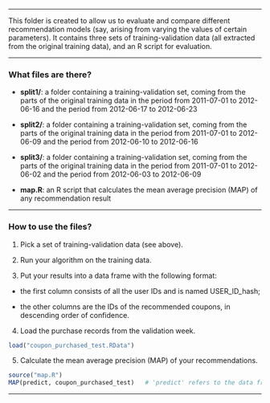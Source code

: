 
***

This folder is created to allow us to evaluate and
compare different recommendation models (say, arising
from varying the values of certain parameters). It 
contains three sets of training-validation data (all
extracted from the original training data), and an R
script for evaluation.

***

### What files are there?

* __split1/__: a folder containing a training-validation set,
coming from the parts of the original training data in the
period from 2011-07-01 to 2012-06-16 and the period from
2012-06-17 to 2012-06-23

* __split2/__: a folder containing a training-validation set,
coming from the parts of the original training data
in the period from 2011-07-01 to 2012-06-09 and the period from
2012-06-10 to 2012-06-16

* __split3/__: a folder containing a training-validation set,
coming from the parts of the original training data
in the period from 2011-07-01 to 2012-06-02 and the period from
2012-06-03 to 2012-06-09

* __map.R__: an R script that calculates the mean average
precision (MAP) of any recommendation result

***

### How to use the files?

1. Pick a set of training-validation data (see above).

2. Run your algorithm on the training data.

3. Put your results into a data frame with the following format:

  + the first column consists of all the user IDs and is named
USER_ID_hash; 

  + the other columns are the IDs of the recommended coupons,
in descending order of confidence.

4. Load the purchase records from the validation week.

```r
load("coupon_purchased_test.RData")
```

5. Calculate the mean average precision (MAP) of your
recommendations.

```r
source("map.R")
MAP(predict, coupon_purchased_test)   # 'predict' refers to the data frame created in step 3
```

***


